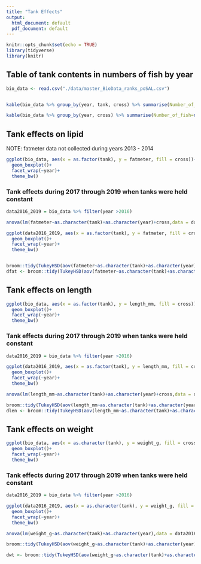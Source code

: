 ---
title: "Tank Effects"
output:
  html_document: default
  pdf_document: default
---

```{r setup, include=FALSE}
knitr::opts_chunk$set(echo = TRUE)
library(tidyverse)
library(knitr)

```

## Table of tank contents in numbers of fish by year

```{r}
bio_data <- read.csv("./data/master_BioData_ranks_poSAL.csv")


kable(bio_data %>% group_by(year, tank, cross) %>% summarise(Number_of_fish=n()))

kable(bio_data %>% group_by(year, cross) %>% summarise(Number_of_fish=n()))


```


## Tank effects on lipid 

NOTE: fatmeter data not collected during years 2013 - 2014
```{r}

ggplot(bio_data, aes(x = as.factor(tank), y = fatmeter, fill = cross))+
  geom_boxplot()+
  facet_wrap(~year)+
  theme_bw()

```

### Tank effects during 2017 through 2019 when tanks were held constant

```{r}
data2016_2019 = bio_data %>% filter(year >2016)

anova(lm(fatmeter~as.character(tank)+as.character(year)+cross,data = data2016_2019))

ggplot(data2016_2019, aes(x = as.factor(tank), y = fatmeter, fill = cross))+
  geom_boxplot()+
  facet_wrap(~year)+
  theme_bw()


broom::tidy(TukeyHSD(aov(fatmeter~as.character(tank)+as.character(year)+cross,data = data2016_2019)))
dfat <- broom::tidy(TukeyHSD(aov(fatmeter~as.character(tank)+as.character(year)+cross,data = data2016_2019)))


```


## Tank effects on length 

```{r}

ggplot(bio_data, aes(x = as.factor(tank), y = length_mm, fill = cross))+
  geom_boxplot()+
  facet_wrap(~year)+
  theme_bw()

```

### Tank effects during 2017 through 2019 when tanks were held constant

```{r}
data2016_2019 = bio_data %>% filter(year >2016)

ggplot(data2016_2019, aes(x = as.factor(tank), y = length_mm, fill = cross))+
  geom_boxplot()+
  facet_wrap(~year)+
  theme_bw()

anova(lm(length_mm~as.character(tank)+as.character(year)+cross,data = data2016_2019))

broom::tidy(TukeyHSD(aov(length_mm~as.character(tank)+as.character(year),data = data2016_2019)))
dlen <- broom::tidy(TukeyHSD(aov(length_mm~as.character(tank)+as.character(year),data = data2016_2019)))

```

## Tank effects on weight 

```{r}

ggplot(bio_data, aes(x = as.character(tank), y = weight_g, fill = cross))+
  geom_boxplot()+
  facet_wrap(~year)+
  theme_bw()

```

### Tank effects during 2017 through 2019 when tanks were held constant

```{r}
data2016_2019 = bio_data %>% filter(year >2016)

ggplot(data2016_2019, aes(x = as.character(tank), y = weight_g, fill = cross))+
  geom_boxplot()+
  facet_wrap(~year)+
  theme_bw()

anova(lm(weight_g~as.character(tank)+as.character(year),data = data2016_2019))

broom::tidy(TukeyHSD(aov(weight_g~as.character(tank)+as.character(year)+cross,data = data2016_2019)))

dwt <- broom::tidy(TukeyHSD(aov(weight_g~as.character(tank)+as.character(year)+cross,data = data2016_2019)))

```
